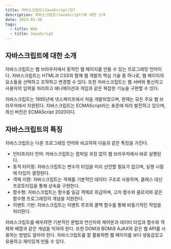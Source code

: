 ```yaml
---
title: 자바스크립트(JavaScript)란?
description: 자바스크립트(JavaScript)에 대한 소개
date: 2023-01-30
tags:
  - title: Web
  - title: JavaScript
---
```


## 자바스크립트에 대한 소개

자바스크립트는 웹 브라우저에서 동적인 웹 페이지를 만들 수 있는 프로그래밍 언어이다.
자바스크립트는 HTML과 CSS와 함께 웹 개발의 핵심 기술 중 하나로, 웹 페이지의 요소들을 선택하고 조작하고 변경할 수 있다.
또한 자바스크립트는 웹 서버와 통신하고 사용자의 입력을 처리하고 애니메이션과 게임과 같은 복잡한 기능을 구현할 수 있다.

자바스크립트는 1995년에 넷스케이프에서 처음 개발되었으며, 현재는 모든 주요 웹 브라우저에서 지원된다.
자바스크립트는 ECMAScript라는 표준에 따라 발전하고 있으며, 최신 버전은 ECMAScript 2020이다.

## 자바스크립트의 특징

자바스크립트는 다른 프로그래밍 언어와 비교하여 다음과 같은 특징을 가진다.

- 인터프리터 언어: 자바스크립트는 컴파일 과정 없이 웹 브라우저에서 바로 실행된다.
- 동적 타이핑: 자바스크립트는 변수의 타입을 미리 선언할 필요가 없으며, 실행 시점에 타입이 결정된다.
- 객체 지향: 자바스크립트는 객체를 기본적인 데이터 구조로 사용하며, 클래스 대신 프로토타입을 통해 상속을 구현한다.
- 함수형: 자바스크립트는 함수를 일급 객체로 취급하며, 고차 함수와 클로저와 같은 함수형 프로그래밍의 개념을 지원한다.
- 이벤트 기반: 자바스크립트는 이벤트 루프와 콜백 함수를 통해 비동기적인 작업을 처리한다.

자바스크립트를 배우려면 기본적인 문법과 연산자와 제어문과 데이터 타입과 함수와 객체와 배열과 같은 개념을 익혀야 한다.
또한 DOM과 BOM과 AJAX와 같은 웹 API를 사용하는 방법도 알아야 한다.
자바스크립트를 잘 활용하면 웹 페이지를 보다 생동감있고 유용하고 재미있게 만들 수 있다.
